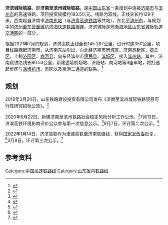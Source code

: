 {{SD Future infrastructure}}
{{noteTA
|1=zh-hans:无砟轨道; zh-hant:無碴軌道;
|2=zh-hans:合同; zh-tw:合約;
}}
{{Infobox rail system-route
|rail_name=济滨城际铁路
|other_name=
|name_bgcolor=
|banner_color=blue
|sec_banner_color=
|logo_filename=
|image_width=
|logo_bgcolor=
|logo_note=
|system_map=
|mapimage_width=
|map_bgcolor=
|locale={{PRC}}[[山东省|山东省]]
|service_type=[[客运专线|客运专线]]
|start=[[济南东站|济南东站]]<br />[[滨州站|滨州站]]
|status=规划中
|begin_operation=
|end_operation=
|operation_note=
|system_length=150.678公里
|length_in_operation=
|total_length=
|line_title=线路
|lines=[[复线铁路|复线]]
|stations=20
|route_title=线路
|standard=[[客运专线|客运专线]]
|main_stations=
|ridership=
|fleet_size= 
|max_speed=350km/h
|sleeper=无砟轨道
|track_gauge={{标准轨}}
|min_radius=一般7000米，困难5500米
|max_grade=20‰
|distance_between_mainlines=5.0米
|block_signal=自动闭塞
|engine=
|electrification=[[接触网供电|接触网供电]]：50Hz 25,000V
|depot= 
|owner =[[中国国家铁路集团有限公司|中国国家铁路集团有限公司]]
|operator=[[济南局集团|济南局集团]]
|franchise=
|hq=
|website=
|route_map = 
}}
'''济滨城际铁路'''，即'''济南至滨州城际铁路'''，是[[中国|中国]][[山东省|山东省]]一条规划中连接[[济南市|济南市]]与[[滨州市|滨州市]]的高速铁路，项目投资规模约193.5亿元。线路为双线，正线全长约129千米，西南起自济南市[[济南东站|济南东站]]（与[[济青高速铁路|济青高速铁路]]等共站），东北至[[滨州市|滨州市]]，与规划中的[[滨州至东营至潍坊滨海快速铁路|滨州至东营至潍坊滨海快速铁路]]相连。济滨城际是[[环渤海地区|环渤海地区]][[山东省城际轨道交通网|山东省城际轨道交通网]]的一部分。

根据2021年7月的规划，济滨高铁正线全长145.287公里，设计时速350公里，项目线路西起济南市，从济南东站引出，向北经济南市[[历城区|历城区]]、[[济南高新区|济南高新区]]、[[章丘区|章丘区]]，上跨[[济阳区|济阳区]]、[[商河县|商河县]]，向东经滨州市[[惠民县|惠民县]]、[[滨城区|滨城区]]，接入[[滨州站|滨州站]]。其中，济南段铁路线长90.53公里，新建遥墙机场站、济阳站、商河站等3座车站，将打通起步区与[[遥墙机场|遥墙机场]]、市区以及京沪二通道的联系。<ref>{{cite web |title=济滨高铁已报批 |url=https://www.360kuai.com/93212c44cc58e8aeb?djsource=iaMQdc&sign=360_cf71a426&refer_scene=&scene=iaMQdc&uid=91c03ef0f8be0024d4a9b0f4dfb81062&tj_url=93212c44cc58e8aeb&nsid=5496600c-fd0f-47cf-957f-532aaf23232a |website=快资讯 |access-date=2021-07-10 |archive-date=2021-07-10 |archive-url=https://web.archive.org/web/20210710001131/https://www.360kuai.com/93212c44cc58e8aeb?djsource=iaMQdc&sign=360_cf71a426&refer_scene=&scene=iaMQdc&uid=91c03ef0f8be0024d4a9b0f4dfb81062&tj_url=93212c44cc58e8aeb&nsid=5496600c-fd0f-47cf-957f-532aaf23232a |dead-url=no }}</ref>

==规划==
2016年3月24日，山东铁路建设投资有限公司发布《济南至滨州城际铁路项目可行性研究招标公告》。<ref>{{cite web|url=http://www.jnggzy.gov.cn/art/2016/3/24/art_2753_241938.html|title=济南至滨州城际铁路项目可行性研究招标公告|publisher=大汉网络|access-date=2016-04-05|archive-url=https://web.archive.org/web/20160514173130/http://www.jnggzy.gov.cn/art/2016/3/24/art_2753_241938.html|archive-date=2016-05-14|dead-url=yes}}</ref>

2020年6月22日，新建济南至滨州铁路社会稳定风险分析工作公示。<ref>{{cite web |title=新建济南至滨州铁路社会稳定风险分析工作公示 |url=http://jnjtj.jinan.gov.cn/art/2020/6/22/art_15133_4494545.html |website=济南市城乡交通运输局 |publisher=济南市交通委办公室 |accessdate=2022-01-09 |date=2020-06-22}}</ref>7月13日，济滨高铁环境影响评价公众参与第一次信息公示。<ref>{{cite web |title=新建济南至滨州铁路环境影响评价公众参与第一次信息公示 |url=http://www.sdrail.com/articles/ch00162/202007/4f1f8170-6e2e-4da0-b0f6-952da9cbf0c9.shtml |website=山东铁路投资控股集团 |accessdate=2022-04-13 |date=2020-07-13 |archive-date=2022-04-13 |archive-url=https://web.archive.org/web/20220413143548/http://www.sdrail.com/articles/ch00162/202007/4f1f8170-6e2e-4da0-b0f6-952da9cbf0c9.shtml |dead-url=no }}</ref>9月7日，环评第二次公示。<ref>{{cite web |title=新建济南至滨州铁路工程环境影响评价信息二次公示 |url=http://www.sdrail.com/articles/ch00162/202009/b699f065-219a-440c-9b3b-a2bb8cf2f1ea.shtml |website=山东铁路投资控股集团 |accessdate=2022-04-13 |date=2020-09-07 |archive-date=2022-04-13 |archive-url=https://web.archive.org/web/20220413143625/http://www.sdrail.com/articles/ch00162/202009/b699f065-219a-440c-9b3b-a2bb8cf2f1ea.shtml |dead-url=no }}</ref>

2022年1月14日，济滨高铁作为津潍高铁至济南联络线，获得[[国家发改委|国家发改委]]批复。<ref>{{cite web |title=国家发展改革委关于新建天津至潍坊  高速铁路可行性研究报告的批复 |url=https://www.ndrc.gov.cn/xxgk/zcfb/tz/202201/t20220114_1311924.html?code=&state=123 |website=中国国家发改委 |accessdate=2022-01-16 |date=2022-01-10}}</ref>3月9日，环评第三次公示。<ref>{{cite web |title=新建济南至滨州铁路工程环境影响评价第三次信息公示 |url=http://www.sdrail.com/articles/ch00166/202203/c28ae669-0bcd-49ad-850d-4f74568792b5.shtml |website=山东铁路投资控股集团 |accessdate=2022-04-13 |date=2022-03-10 |archive-date=2022-04-13 |archive-url=https://web.archive.org/web/20220413143606/http://www.sdrail.com/articles/ch00166/202203/c28ae669-0bcd-49ad-850d-4f74568792b5.shtml |dead-url=no }}</ref>

== 参考资料 ==
{{reflist}}

{{济滨城际铁路|nocat}}
{{济南交通}}
{{山东铁路}}
{{中国高速铁路}}

[[Category:中国高速铁路线|Category:中国高速铁路线]]
[[Category:山东省内铁路线|Category:山东省内铁路线]]
